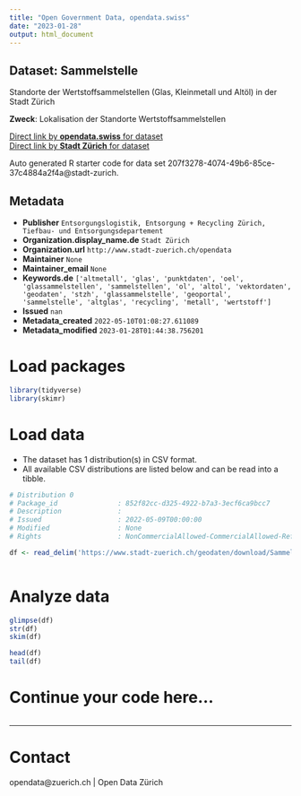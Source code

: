 ```yaml
---
title: "Open Government Data, opendata.swiss"
date: "2023-01-28"
output: html_document
---
```


## Dataset: Sammelstelle

Standorte der Wertstoffsammelstellen (Glas, Kleinmetall und Altöl) in der Stadt Zürich

**Zweck**: Lokalisation der Standorte Wertstoffsammelstellen

[Direct link by **opendata.swiss** for dataset](https://opendata.swiss/de/dataset/sammelstelle1)<br>
[Direct link by **Stadt Zürich** for dataset](https://data.stadt-zuerich.ch/dataset/geo_sammelstelle)

Auto generated R starter code for data set 207f3278-4074-49b6-85ce-37c4884a2f4a@stadt-zurich.

## Metadata

- **Publisher** `Entsorgungslogistik, Entsorgung + Recycling Zürich, Tiefbau- und Entsorgungsdepartement`
- **Organization.display_name.de** `Stadt Zürich`
- **Organization.url** `http://www.stadt-zuerich.ch/opendata`
- **Maintainer** `None`
- **Maintainer_email** `None`
- **Keywords.de** `['altmetall', 'glas', 'punktdaten', 'oel', 'glassammelstellen', 'sammelstellen', 'ol', 'altol', 'vektordaten', 'geodaten', 'stzh', 'glassammelstelle', 'geoportal', 'sammelstelle', 'altglas', 'recycling', 'metall', 'wertstoff']`
- **Issued** `nan`
- **Metadata_created** `2022-05-10T01:08:27.611089`
- **Metadata_modified** `2023-01-28T01:44:38.756201`


# Load packages

```r

library(tidyverse)
library(skimr)

```

# Load data

-   The dataset has 1 distribution(s) in CSV format.
-   All available CSV distributions are listed below and can be read into a tibble.

```r

# Distribution 0
# Package_id               : 852f82cc-d325-4922-b7a3-3ecf6ca9bcc7
# Description              : 
# Issued                   : 2022-05-09T00:00:00
# Modified                 : None
# Rights                   : NonCommercialAllowed-CommercialAllowed-ReferenceNotRequired

df <- read_delim('https://www.stadt-zuerich.ch/geodaten/download/Sammelstelle?format=10008')



```

# Analyze data

```r

glimpse(df)
str(df)
skim(df)

head(df)
tail(df)

```

# Continue your code here...

```r

```

------------------------------------------------------------------------

# Contact

opendata@zuerich.ch | Open Data Zürich

